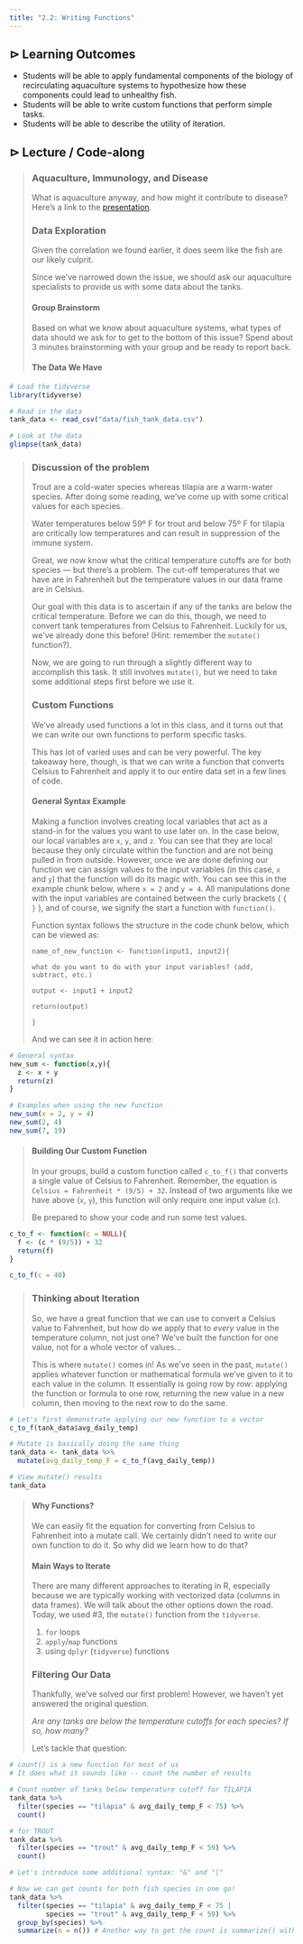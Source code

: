 ```yaml
---
title: "2.2: Writing Functions"
---
```


## ⊳ Learning Outcomes

-   Students will be able to apply fundamental components of the biology of recirculating aquaculture systems to hypothesize how these components could lead to unhealthy fish.
-   Students will be able to write custom functions that perform simple tasks.
-   Students will be able to describe the utility of iteration.

## ⊳ Lecture / Code-along

> ### Aquaculture, Immunology, and Disease
>
> What is aquaculture anyway, and how might it contribute to disease? Here's a link to the [presentation](https://docs.google.com/presentation/d/1CciKgqhu9WhS3x-YaTgEF15B0TefFhqevufThvmEfSk/edit?usp=sharing).
>
> ### Data Exploration
>
> Given the correlation we found earlier, it does seem like the fish are our likely culprit.
>
> Since we've narrowed down the issue, we should ask our aquaculture specialists to provide us with some data about the tanks.
>
> #### Group Brainstorm
>
> Based on what we know about aquaculture systems, what types of data should we ask for to get to the bottom of this issue? Spend about 3 minutes brainstorming with your group and be ready to report back.
>
> #### The Data We Have

```r
# Load the tidyverse
library(tidyverse)

# Read in the data
tank_data <- read_csv("data/fish_tank_data.csv")

# Look at the data
glimpse(tank_data)
```

> ### Discussion of the problem
>
> Trout are a cold-water species whereas tilapia are a warm-water species. After doing some reading, we've come up with some critical values for each species.
>
> Water temperatures below 59º F for trout and below 75º F for tilapia are critically low temperatures and can result in suppression of the immune system.
>
> Great, we now know what the critical temperature cutoffs are for both species --- but there's a problem. The cut-off temperatures that we have are in Fahrenheit but the temperature values in our data frame are in Celsius.
>
> Our goal with this data is to ascertain if any of the tanks are below the critical temperature. Before we can do this, though, we need to convert tank temperatures from Celsius to Fahrenheit. Luckily for us, we've already done this before! (Hint: remember the `mutate()` function?).
>
> Now, we are going to run through a slightly different way to accomplish this task. It still involves `mutate()`, but we need to take some additional steps first before we use it.
>
> ### Custom Functions
>
> We've already used functions a lot in this class, and it turns out that we can write our own functions to perform specific tasks.
>
> This has lot of varied uses and can be very powerful. The key takeaway here, though, is that we can write a function that converts Celsius to Fahrenheit and apply it to our entire data set in a few lines of code.
>
> #### General Syntax Example
>
> Making a function involves creating local variables that act as a stand-in for the values you want to use later on. In the case below, our local variables are `x`, `y`, and `z`. You can see that they are local because they only circulate within the function and are not being pulled in from outside. However, once we are done defining our function we can assign values to the input variables (in this case, `x` and `y`) that the function will do its magic with. You can see this in the example chunk below, where `x = 2` and `y = 4`. All manipulations done with the input variables are contained between the curly brackets ( `{ }` ), and of course, we signify the start a function with `function()`.
>
> Function syntax follows the structure in the code chunk below, which can be viewed as:
>
> `name_of_new_function <- function(input1, input2){`
>
> `what do you want to do with your input variables? (add, subtract, etc.)`
>
> `output <- input1 + input2`
>
> `return(output)`
>
> `}`
>
> And we can see it in action here:

```r
# General syntax
new_sum <- function(x,y){
  z <- x + y
  return(z)
}

# Examples when using the new function
new_sum(x = 2, y = 4)
new_sum(2, 4)
new_sum(7, 19)
```

> #### Building Our Custom Function
>
> In your groups, build a custom function called `c_to_f()` that converts a single value of Celsius to Fahrenheit. Remember, the equation is `Celsius = Fahrenheit * (9/5) + 32`. Instead of two arguments like we have above (`x`, `y`), this function will only require one input value (`c`).
>
> Be prepared to show your code and run some test values.

```r
c_to_f <- function(c = NULL){
  f <- (c * (9/5)) + 32
  return(f)
}

c_to_f(c = 40)
```

> ### Thinking about Iteration
>
> So, we have a great function that we can use to convert a Celsius value to Fahrenheit, but how do we apply that to *every* value in the temperature column, not just one? We've built the function for one value, not for a whole vector of values...
>
> This is where `mutate()` comes in! As we've seen in the past, `mutate()` applies whatever function or mathematical formula we've given to it to each value in the column. It essentially is going row by row: applying the function or formula to one row, returning the new value in a new column, then moving to the next row to do the same.

```r
# Let's first demonstrate applying our new function to a vector
c_to_f(tank_data$avg_daily_temp)

# Mutate is basically doing the same thing
tank_data <- tank_data %>%
  mutate(avg_daily_temp_F = c_to_f(avg_daily_temp))

# View mutate() results
tank_data
```

> #### Why Functions?
>
> We can easily fit the equation for converting from Celsius to Fahrenheit into a mutate call. We certainly didn't need to write our own function to do it. So why did we learn how to do that?
>
> #### Main Ways to Iterate
>
> There are many different approaches to iterating in R, especially because we are typically working with vectorized data (columns in data frames). We will talk about the other options down the road. Today, we used #3, the `mutate()` function from the `tidyverse`.
>
> 1.  `for` loops
> 2.  `apply`/`map` functions
> 3.  using `dplyr` (`tidyverse`) functions
>
> ### Filtering Our Data
>
> Thankfully, we've solved our first problem! However, we haven't yet answered the original question.
>
> *Are any tanks are below the temperature cutoffs for each species? If so, how many?*
>
> Let's tackle that question:

```r
# count() is a new function for most of us
# It does what it sounds like -- count the number of results

# Count number of tanks below temperature cutoff for TILAPIA
tank_data %>% 
  filter(species == "tilapia" & avg_daily_temp_F < 75) %>% 
  count()

# for TROUT
tank_data %>% 
  filter(species == "trout" & avg_daily_temp_F < 59) %>% 
  count()

# Let's introduce some additional syntax: "&" and "|"

# Now we can get counts for both fish species in one go!
tank_data %>%
  filter(species == "tilapia" & avg_daily_temp_F < 75 |
         species == "trout" & avg_daily_temp_F < 59) %>%
  group_by(species) %>%
  summarize(n = n()) # Another way to get the count is summarize() with n()

```

